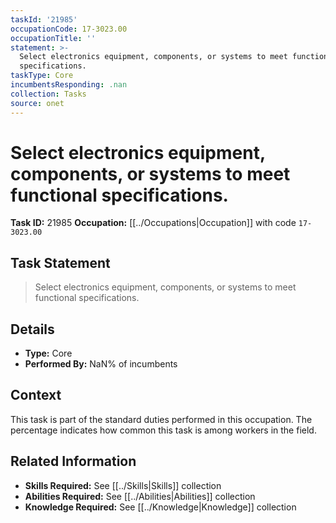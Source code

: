 ```yaml
---
taskId: '21985'
occupationCode: 17-3023.00
occupationTitle: ''
statement: >-
  Select electronics equipment, components, or systems to meet functional
  specifications.
taskType: Core
incumbentsResponding: .nan
collection: Tasks
source: onet
---
```

# Select electronics equipment, components, or systems to meet functional specifications.

**Task ID:** 21985
**Occupation:** [[../Occupations|Occupation]] with code `17-3023.00`

## Task Statement

> Select electronics equipment, components, or systems to meet functional specifications.

## Details

- **Type:** Core
- **Performed By:** NaN% of incumbents

## Context

This task is part of the standard duties performed in this occupation. The percentage indicates how common this task is among workers in the field.

## Related Information

- **Skills Required:** See [[../Skills|Skills]] collection
- **Abilities Required:** See [[../Abilities|Abilities]] collection
- **Knowledge Required:** See [[../Knowledge|Knowledge]] collection
